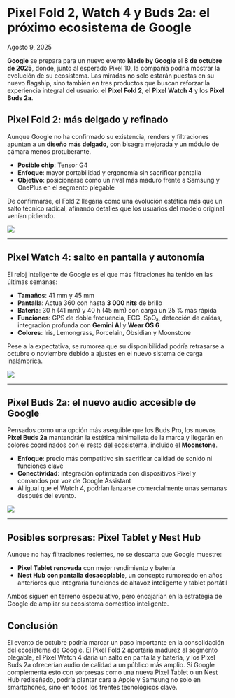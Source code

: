 # Pixel Fold 2, Watch 4 y Buds 2a: el próximo ecosistema de Google

Agosto 9, 2025

<div class='espacio'/>

**Google** se prepara para un nuevo evento **Made by Google** el **8 de octubre de 2025**, donde, junto al esperado Pixel 10, la compañía podría mostrar la evolución de su ecosistema. Las miradas no solo estarán puestas en su nuevo flagship, sino también en tres productos que buscan reforzar la experiencia integral del usuario: el **Pixel Fold 2**, el **Pixel Watch 4** y los **Pixel Buds 2a**.

<div class='espacio'/>

## Pixel Fold 2: más delgado y refinado

Aunque Google no ha confirmado su existencia, renders y filtraciones apuntan a un **diseño más delgado**, con bisagra mejorada y un módulo de cámara menos protuberante.

- **Posible chip**: Tensor G4
- **Enfoque**: mayor portabilidad y ergonomía sin sacrificar pantalla
- **Objetivo**: posicionarse como un rival más maduro frente a Samsung y OnePlus en el segmento plegable

De confirmarse, el Fold 2 llegaría como una evolución estética más que un salto técnico radical, afinando detalles que los usuarios del modelo original venían pidiendo.

![](/assets/blog-assets/PixelMadebyGoogle/PixelFold2MadebyGoogle1.webp)

---
<div class='espacio'/>

## Pixel Watch 4: salto en pantalla y autonomía

El reloj inteligente de Google es el que más filtraciones ha tenido en las últimas semanas:

- **Tamaños**: 41 mm y 45 mm
- **Pantalla**: Actua 360 con hasta **3 000 nits** de brillo
- **Batería**: 30 h (41 mm) y 40 h (45 mm) con carga un 25 % más rápida
- **Funciones**: GPS de doble frecuencia, ECG, SpO₂, detección de caídas, integración profunda con **Gemini AI** y **Wear OS 6**
- **Colores**: Iris, Lemongrass, Porcelain, Obsidian y Moonstone

Pese a la expectativa, se rumorea que su disponibilidad podría retrasarse a octubre o noviembre debido a ajustes en el nuevo sistema de carga inalámbrica.

![](/assets/blog-assets/PixelMadebyGoogle/PixelWatch4MadebyGoogle.webp)

---
<div class='espacio'/>

## Pixel Buds 2a: el nuevo audio accesible de Google

Pensados como una opción más asequible que los Buds Pro, los nuevos **Pixel Buds 2a** mantendrán la estética minimalista de la marca y llegarán en colores coordinados con el resto del ecosistema, incluido el **Moonstone**.

- **Enfoque**: precio más competitivo sin sacrificar calidad de sonido ni funciones clave
- **Conectividad**: integración optimizada con dispositivos Pixel y comandos por voz de Google Assistant
- Al igual que el Watch 4, podrían lanzarse comercialmente unas semanas después del evento.

![](/assets/blog-assets/PixelMadebyGoogle/PixelBuds2aMadebyGoogle.webp)

---
<div class='espacio'/>

## Posibles sorpresas: Pixel Tablet y Nest Hub

Aunque no hay filtraciones recientes, no se descarta que Google muestre:

- **Pixel Tablet renovada** con mejor rendimiento y batería
- **Nest Hub con pantalla desacoplable**, un concepto rumoreado en años anteriores que integraría funciones de altavoz inteligente y tablet portátil

Ambos siguen en terreno especulativo, pero encajarían en la estrategia de Google de ampliar su ecosistema doméstico inteligente.

<div class='espacio'/>

## Conclusión

El evento de octubre podría marcar un paso importante en la consolidación del ecosistema de Google. El Pixel Fold 2 aportaría madurez al segmento plegable, el Pixel Watch 4 daría un salto en pantalla y batería, y los Pixel Buds 2a ofrecerían audio de calidad a un público más amplio. Si Google complementa esto con sorpresas como una nueva Pixel Tablet o un Nest Hub rediseñado, podría plantar cara a Apple y Samsung no solo en smartphones, sino en todos los frentes tecnológicos clave.

<div class='espacio'/>
